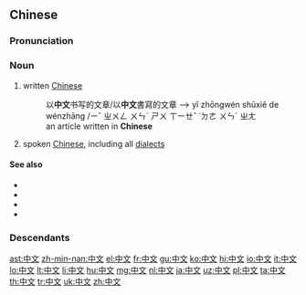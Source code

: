 ==Chinese==
{{wikipedia|lang=zh}}
{{zh-forms}}

===Pronunciation===
{{zh-pron
|m=zhōngwén
|ma=zh-zhōngwén.ogg
|mn=Tiong-bûn
|c=zung1 man4,zung1 man4-2
|h=pfs=Chûng-vùn
|w=1tson ven
|cat=n
}}

===Noun===
{{zh-noun}}

# written [[Chinese]]
#: 以'''中文'''书写的文章/以'''中文'''書寫的文章 --> yǐ zhōngwén shūxiě de wénzhāng /ㄧˇ ㄓㄨㄥ ㄨㄣˊ ㄕㄨ ㄒㄧㄝˇ ˙ㄉㄜ ㄨㄣˊ ㄓㄤ
#: an article written in '''Chinese'''
# spoken [[Chinese]], including all [[dialect]]s
#: {{zh-usex|你 說 中文 嗎？|Do you speak '''Chinese'''?}}
#: {{zh-usex|中文 授課|''to teach in '''Chinese'''''}}

====See also====
* {{zh-l|國語|guóyǔ}}
* {{zh-l|漢語|hànyǔ}}
* {{zh-l|普通話|pǔtōnghuà}}
* {{zh-l|廣東話|guǎngdōnghuà}}

===Descendants===
{{Sinoxenic-word|中文|ちゅうぶん|중문|Trung văn}}

{{zh-cat|Beginning|Languages}}

[[ast:中文]]
[[zh-min-nan:中文]]
[[el:中文]]
[[fr:中文]]
[[gu:中文]]
[[ko:中文]]
[[hi:中文]]
[[io:中文]]
[[it:中文]]
[[lo:中文]]
[[lt:中文]]
[[li:中文]]
[[hu:中文]]
[[mg:中文]]
[[nl:中文]]
[[ja:中文]]
[[uz:中文]]
[[pl:中文]]
[[ta:中文]]
[[th:中文]]
[[tr:中文]]
[[uk:中文]]
[[zh:中文]]